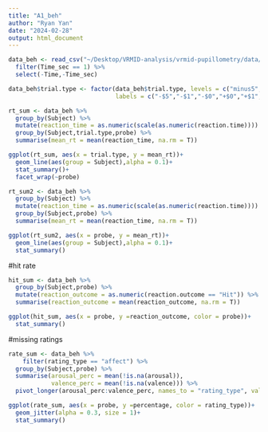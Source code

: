 ```yaml
---
title: "A1_beh"
author: "Ryan Yan"
date: "2024-02-28"
output: html_document
---
```

```r
data_beh <- read_csv("~/Desktop/VRMID-analysis/vrmid-pupillometry/data/study2/per_second_data.csv") %>% 
  filter(Time_sec == 1) %>% 
  select(-Time,-Time_sec)

data_beh$trial.type <- factor(data_beh$trial.type, levels = c("minus5","minus1","minus0","plus0","plus1","plus5"),
                              labels = c("-$5","-$1","-$0","+$0","+$1","+$5"))
```

```r
rt_sum <- data_beh %>% 
  group_by(Subject) %>% 
  mutate(reaction_time = as.numeric(scale(as.numeric(reaction.time)))) %>% 
  group_by(Subject,trial.type,probe) %>% 
  summarise(mean_rt = mean(reaction_time, na.rm = T))

ggplot(rt_sum, aes(x = trial.type, y = mean_rt))+
  geom_line(aes(group = Subject),alpha = 0.1)+
  stat_summary()+
  facet_wrap(~probe)

rt_sum2 <- data_beh %>% 
  group_by(Subject) %>% 
  mutate(reaction_time = as.numeric(scale(as.numeric(reaction.time)))) %>% 
  group_by(Subject,probe) %>% 
  summarise(mean_rt = mean(reaction_time, na.rm = T))

ggplot(rt_sum2, aes(x = probe, y = mean_rt))+
  geom_line(aes(group = Subject),alpha = 0.1)+
  stat_summary()
```

#hit rate
```r
hit_sum <- data_beh %>% 
  group_by(Subject,probe) %>% 
  mutate(reaction_outcome = as.numeric(reaction.outcome == "Hit")) %>% 
  summarise(reaction_outcome = mean(reaction_outcome, na.rm = T))

ggplot(hit_sum, aes(x = probe, y =reaction_outcome, color = probe))+
  stat_summary()
```
#missing ratings
```r
rate_sum <- data_beh %>% 
    filter(rating_type == "affect") %>% 
  group_by(Subject,probe) %>% 
  summarise(arousal_perc = mean(!is.na(arousal)),
            valence_perc = mean(!is.na(valence))) %>% 
  pivot_longer(arousal_perc:valence_perc, names_to = "rating_type", values_to = "percentage")

ggplot(rate_sum, aes(x = probe, y =percentage, color = rating_type))+
  geom_jitter(alpha = 0.3, size = 1)+
  stat_summary()
```

